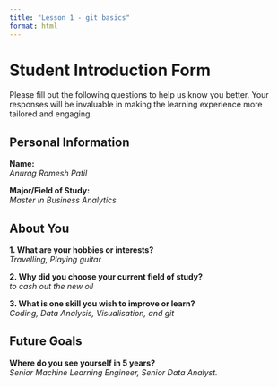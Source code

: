 ```yaml
---
title: "Lesson 1 - git basics"
format: html
---
```


# Student Introduction Form

Please fill out the following questions to help us know you better. Your responses will be invaluable in making the learning experience more tailored and engaging.

## Personal Information

**Name:**  
_Anurag Ramesh Patil_

**Major/Field of Study:**  
_Master in Business Analytics_

## About You

**1. What are your hobbies or interests?**  
_Travelling, Playing guitar_

**2. Why did you choose your current field of study?**  
_to cash out the new oil_

**3. What is one skill you wish to improve or learn?**  
_Coding, Data Analysis, Visualisation, and git_

## Future Goals

**Where do you see yourself in 5 years?**  
_Senior Machine Learning Engineer, Senior Data Analyst._
